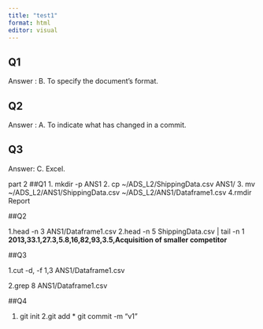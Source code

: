 ```yaml
---
title: "test1"
format: html
editor: visual
---
```


## Q1

Answer : B. To specify the document’s format.

## Q2

Answer : A. To indicate what has changed in a commit.

## Q3

Answer: C. Excel.

part 2 ##Q1 1. mkdir -p ANS1 2. cp \~/ADS_L2/ShippingData.csv ANS1/ 3. mv \~/ADS_L2/ANS1/ShippingData.csv \~/ADS_L2/ANS1/Dataframe1.csv 4.rmdir Report

##Q2

1.head -n 
3 ANS1/Dataframe1.csv 
2.head -n 5 ShippingData.csv \| tail -n 1 **2013,33.1,27.3,5.8,16,82,93,3.5,Acquisition of smaller competitor**

##Q3

1.cut -d, -f 1,3 ANS1/Dataframe1.csv 

2.grep 8 ANS1/Dataframe1.csv


##Q4

1. git init
2.git add *
git commit -m "v1"

